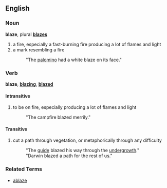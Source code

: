 ==English==
===Noun===
'''blaze''', plural '''[[blazes]]'''

# a fire, especially a fast-burning fire producing a lot of flames and light
# a mark resembling a fire
#: "The [[palomino]] had a white blaze on its face."

===Verb===
'''blaze''', '''[[blazing]]''', '''[[blazed]]'''

====Intransitive====

# to be on fire, especially producing a lot of flames and light
#: "The campfire blazed merrily."

====Transitive====

# cut a path through vegetation, or metaphorically through any difficulty
#: "The [[guide]] blazed his way through the [[undergrowth]]."
#: "Darwin blazed a path for the rest of us."

===Related Terms===
*[[ablaze]]